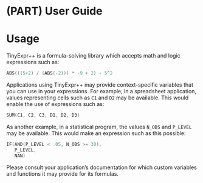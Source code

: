# (PART) User Guide {-}

# Usage

TinyExpr++ is a formula-solving library which accepts math and logic expressions such as:

```cpp
ABS(((5+2) / (ABS(-2))) * -9 + 2) - 5^2
```

Applications using TinyExpr++ may provide context-specific variables
that you can use in your expressions. For example, in a spreadsheet application, values representing cells such as `C1` and `D2` may be available. This would enable the use of expressions such as:

```cpp
SUM(C1, C2, C3, D1, D2, D3)
```

As another example, in a statistical program, the values `N_OBS` and
`P_LEVEL` may be available. This would make an expression such as this possible:

```cpp
IF(AND(P_LEVEL < .05, N_OBS >= 30),
   P_LEVEL,
   NAN)
```

Please consult your application's documentation for which custom
variables and functions it may provide for its formulas.

